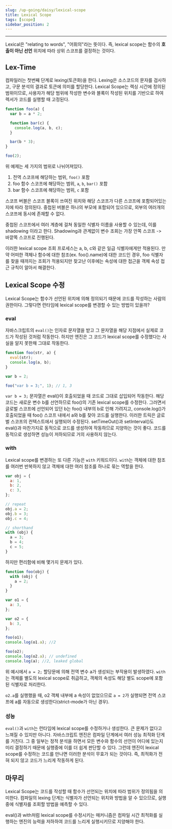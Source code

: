 ```yaml
---
slug: /up-going/daisy/lexical-scope
title: Lexical Scope
tags: [scope]
sidebar_position: 2
---
```


---

Lexical은 "relating to words", "어휘의"라는 뜻이다. 즉, lexical scope는 함수의 **호출이 아닌 선언** 위치에 따라 상위 스코프를 결정하는 것이다.

## Lex-Time

컴파일러는 첫번째 단계로 lexing(토큰화)을 한다. Lexing은 소스코드의 문자를 검사하고, 구문 분석의 결과로 토큰에 의미를 할당한다.
Lexical Scope는 렉싱 시간에 정의된 범위이므로, 사용자가 해당 범위에 작성한 변수와 블록이 작성된 위치를 기반으로 하여 렉서가 코드를 실행할 때 고정된다.

```js
function foo(a) {
  var b = a * 2;

  function bar(c) {
    console.log(a, b, c);
  }

  bar(b * 3);
}

foo(2);
```

위 예제는 세 가지의 범위로 나뉘어져있다.

1. 전역 스코프에 해당하는 범위, `foo()` 포함
2. foo 함수 스코프에 해당하는 범위, `a`, `b`, `bar()` 포함
3. bar 함수 스코프에 해당하는 범위, `c` 포함

스코프 버블은 스코프 블록이 쓰여진 위치와 해당 스코프가 다른 스코프에 포함되어있는지에 따라 정의된다.
중첩된 버블은 하나의 부모에 포함되어 있으므로, 외부의 여러개의 스코프에 동시에 존재할 수 없다.

중첩된 스코프에서 여러 계층에 걸쳐 동일한 식별자 이름을 사용할 수 있는데, 이를 shadowing 이라고 한다.
Shadowing과 관계없이 변수 조회는 가장 안쪽 스코프 -> 바깥쪽 스코프로 진행된다.

이러한 lexical scope 조회 프로세스는 a, b, c와 같은 일급 식별자에게만 적용된다.
만약 어떠한 객체나 함수에 대한 참조(ex. foo().name)에 대한 코드인 경우, foo 식별자를 찾을 때까지는
조회가 적용되지만 찾고난 이후에는 속성에 대한 접근을 객체 속성 접근 규칙이 알아서 해결한다.

## Lexical Scope 수정

Lexical Scope는 함수가 선언된 위치에 의해 정의되기 때문에 코드를 작성하는 사람의 권한이다.
그렇다면 런타임에 lexical scope를 변경할 수 있는 방법이 있을까?

### eval

자바스크립트의 `eval()`는 인자로 문자열을 받고 그 문자열을 해당 지점에서 실제로 코드가 작성된 것처럼 작동한다.
하지만 엔진은 그 코드가 lexical scope를 수정했다는 사실을 알지 못한채 그대로 작동한다.

```js
function foo(str, a) {
  eval(str);
  console.log(a, b);
}

var b = 2;

foo("var b = 3;", 1); // 1, 3
```

`var b = 3;` 문자열은 eval()이 호출되었을 때 코드로 그대로 삽입되어 작동한다.
해당 코드는 새로운 변수 b를 선언하므로 foo()의 기존 lexical scope를 수정한다.
그러면서 글로벌 스코프에 선언되어 있던 b는 foo() 내부의 b로 인해 가려지고,
console.log()가 호출되었을 때 foo() 스코프 내에서 a와 b를 찾아 코드를 실행한다.
이러한 트릭은 글로벌 스코프의 컨텍스트에서 실행되어 수정된다.
setTimeOut()과 setInterval()도 eval()과 마찬가지로 동적으로 코드를 생성하여 작동하므로 지양하는 것이 좋다.
코드를 동적으로 생성하면 성능이 저하되므로 거의 사용하지 않는다.

### with

Lexical scope를 변경하는 또 다른 기능은 `with` 키워드이다.
`with`는 객체에 대한 참조를 여러번 반복하지 않고 객체에 대한 여러 참조를 하나로 묶는 역할을 한다.

```js
var obj = {
  a: 1,
  b: 2,
  c: 3,
};

// repeat
obj.a = 2;
obj.b = 3;
obj.c = 4;

// shorthand
with (obj) {
  a = 3;
  b = 4;
  c = 5;
}
```

하지만 편리함에 비해 몇가지 문제가 있다.

```js
function foo(obj) {
  with (obj) {
    a = 2;
  }
}

var o1 = {
  a: 3,
};

var o2 = {
  b: 3,
};

foo(o1);
console.log(o1.a); //2

foo(o2);
console.log(o2.a); // undefined
console.log(a); //2, leaked global
```

위 예시에서 `a = 2;` 할당문에 의해 전역 변수 a가 생성되는 부작용이 발생하였다.
`with`는 객체를 별도의 lexical scope로 취급하고, 객체의 속성도 해당 별도 scope에 포함된 식별자로 처리한다.

`o2.a`를 실행했을 때, o2 객체 내부에 a 속성이 없었으므로 `a = 2`가 실행되면 전역 스코프에 a를 자동으로 생성한다(strict-mode가 아닌 경우).

### 성능

`eval()`과 `with`는 런타임에 lexical scope를 수정하거나 생성한다.
큰 문제가 없다고 느껴질 수 있지만 아니다.
자바스크립트 엔진은 컴파일 단계에서 여러 성능 최적화 단게를 거친다. 그 중 일부는 정적 분석을 하면서 모든 변수와 함수의 선언이 어디에 있는지 미리 결정하기 때문에 실행중에 이를 더 쉽게 판단할 수 있다.
그런데 엔진이 lexical scope를 수정하는 코드를 만나면 이러한 분석이 무효가 되는 것이다. 즉, 최적화가 전혀 되지 않고 코드가 느리게 작동하게 된다.

## 마무리

Lexical Scope는 코드를 작성할 때 함수가 선언되는 위치에 따라 범위가 정의됨을 의미한다.
컴파일의 lexing 단계는 식별자가 선언되는 위치와 방법을 알 수 있으므로, 실행 중에 식별자를 조회할 방법을 예측할 수 있다.

eval()과 with처럼 lexical scope를 수정시키는 매커니즘은 컴파일 시간 최적화를 실행하는 엔진의 능력을 저하하여
코드를 느리게 실행시키므로 지양해야 한다.
